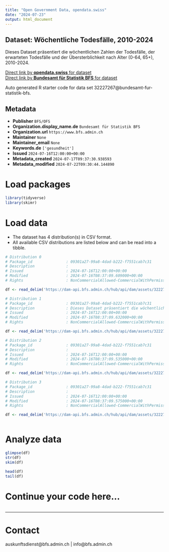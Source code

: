 ```yaml
---
title: "Open Government Data, opendata.swiss"
date: "2024-07-23"
output: html_document
---
```


## Dataset: Wöchentliche Todesfälle, 2010-2024

Dieses Dataset präsentiert die wöchentlichen Zahlen der Todesfälle, der erwarteten Todesfälle und der Übersterblichkeit nach Alter (0-64, 65+), 2010-2024.

[Direct link by **opendata.swiss** for dataset](https://opendata.swiss/de/dataset/wochentliche-todesfalle-2010-2024)<br>
[Direct link by **Bundesamt für Statistik BFS** for dataset](https://www.bfs.admin.ch/asset/de/ts-d-14.03.04.03-wr)

Auto generated R starter code for data set 32227267@bundesamt-fur-statistik-bfs.

## Metadata

- **Publisher** `BFS/OFS`
- **Organization.display_name.de** `Bundesamt für Statistik BFS`
- **Organization.url** `https://www.bfs.admin.ch`
- **Maintainer** `None`
- **Maintainer_email** `None`
- **Keywords.de** `['gesundheit']`
- **Issued** `2024-07-16T12:00:00+00:00`
- **Metadata_created** `2024-07-17T09:37:30.938593`
- **Metadata_modified** `2024-07-22T09:30:44.144890`


# Load packages

```r

library(tidyverse)
library(skimr)

```

# Load data

-   The dataset has 4 distribution(s) in CSV format.
-   All available CSV distributions are listed below and can be read into a tibble.

```r

# Distribution 0
# Package_id               : 09301a27-99a8-4dad-b222-f7551cab7c31
# Description              : 
# Issued                   : 2024-07-16T12:00:00+00:00
# Modified                 : 2024-07-16T08:37:09.609000+00:00
# Rights                   : NonCommercialAllowed-CommercialWithPermission-ReferenceRequired

df <- read_delim('https://dam-api.bfs.admin.ch/hub/api/dam/assets/32227284/master')

# Distribution 1
# Package_id               : 09301a27-99a8-4dad-b222-f7551cab7c31
# Description              : Dieses Dataset präsentiert die wöchentlichen Zahlen der Todesfälle, der erwarteten Todesfälle und der Übersterblichkeit nach Alter (0-64, 65+), 2010-2024.
# Issued                   : 2024-07-16T12:00:00+00:00
# Modified                 : 2024-07-16T08:37:09.632000+00:00
# Rights                   : NonCommercialAllowed-CommercialWithPermission-ReferenceRequired

df <- read_delim('https://dam-api.bfs.admin.ch/hub/api/dam/assets/32227273/master')

# Distribution 2
# Package_id               : 09301a27-99a8-4dad-b222-f7551cab7c31
# Description              : 
# Issued                   : 2024-07-16T12:00:00+00:00
# Modified                 : 2024-07-16T08:37:09.535000+00:00
# Rights                   : NonCommercialAllowed-CommercialWithPermission-ReferenceRequired

df <- read_delim('https://dam-api.bfs.admin.ch/hub/api/dam/assets/32227278/master')

# Distribution 3
# Package_id               : 09301a27-99a8-4dad-b222-f7551cab7c31
# Description              : 
# Issued                   : 2024-07-16T12:00:00+00:00
# Modified                 : 2024-07-16T08:37:09.575000+00:00
# Rights                   : NonCommercialAllowed-CommercialWithPermission-ReferenceRequired

df <- read_delim('https://dam-api.bfs.admin.ch/hub/api/dam/assets/32227287/master')



```

# Analyze data

```r

glimpse(df)
str(df)
skim(df)

head(df)
tail(df)

```

# Continue your code here...

```r

```

------------------------------------------------------------------------

# Contact

auskunftsdienst@bfs.admin.ch | info@bfs.admin.ch

